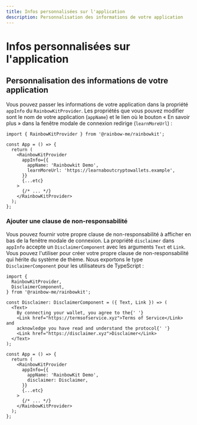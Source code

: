 ```yaml
---
title: Infos personnalisées sur l'application
description: Personnalisation des informations de votre application
---
```


# Infos personnalisées sur l'application

## Personnalisation des informations de votre application

Vous pouvez passer les informations de votre application dans la propriété `appInfo` du `RainbowKitProvider`. Les propriétés que vous pouvez modifier sont le nom de votre application (`appName`) et le lien où le bouton « En savoir plus » dans la fenêtre modale de connexion redirige (`learnMoreUrl`) :

```tsx
import { RainbowKitProvider } from '@rainbow-me/rainbowkit';

const App = () => {
  return (
    <RainbowKitProvider
      appInfo={{
        appName: 'Rainbowkit Demo',
        learnMoreUrl: 'https://learnaboutcryptowallets.example',
      }}
      {...etc}
    >
      {/* ... */}
    </RainbowKitProvider>
  );
};
```

### Ajouter une clause de non-responsabilité

Vous pouvez fournir votre propre clause de non-responsabilité à afficher en bas de la fenêtre modale de connexion. La propriété `disclaimer` dans `appInfo` accepte un `DisclaimerComponent` avec les arguments `Text` et `Link`. Vous pouvez l'utiliser pour créer votre propre clause de non-responsabilité qui hérite du système de thème. Nous exportons le type `DisclaimerComponent` pour les utilisateurs de TypeScript :

```tsx
import {
  RainbowKitProvider,
  DisclaimerComponent,
} from '@rainbow-me/rainbowkit';

const Disclaimer: DisclaimerComponent = ({ Text, Link }) => (
  <Text>
    By connecting your wallet, you agree to the{' '}
    <Link href="https://termsofservice.xyz">Terms of Service</Link> and
    acknowledge you have read and understand the protocol{' '}
    <Link href="https://disclaimer.xyz">Disclaimer</Link>
  </Text>
);

const App = () => {
  return (
    <RainbowKitProvider
      appInfo={{
        appName: 'RainbowKit Demo',
        disclaimer: Disclaimer,
      }}
      {...etc}
    >
      {/* ... */}
    </RainbowKitProvider>
  );
};
```
